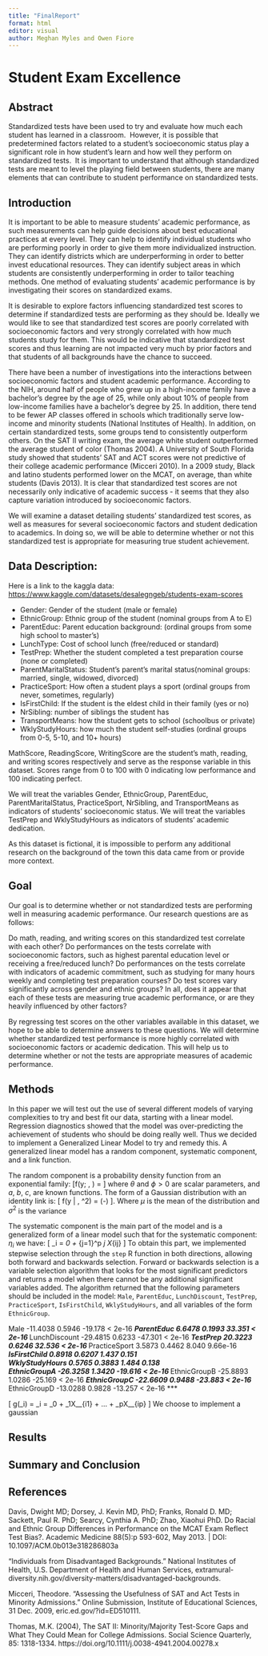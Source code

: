 ```yaml
---
title: "FinalReport"
format: html
editor: visual
author: Meghan Myles and Owen Fiore
---
```


# Student Exam Excellence

## Abstract

Standardized tests have been used to try and evaluate how much each student has learned in a classroom.  However, it is possible that predetermined factors related to a student's socioeconomic status play a significant role in how student's learn and how well they perform on standardized tests.  It is important to understand that although standardized tests are meant to level the playing field between students, there are many elements that can contribute to student performance on standardized tests.

## Introduction

It is important to be able to measure students’ academic performance, as such measurements can help guide decisions about best educational practices at every level. They can help to identify individual students who are performing poorly in order to give them more individualized instruction. They can identify districts which are underperforming in order to better invest educational resources. They can identify subject areas in which students are consistently underperforming in order to tailor teaching methods. One method of evaluating students’ academic performance is by investigating their scores on standardized exams.

It is desirable to explore factors influencing standardized test scores to determine if standardized tests are performing as they should be. Ideally we would like to see that standardized test scores are poorly correlated with socioeconomic factors and very strongly correlated with how much students study for them. This would be indicative that standardized test scores and thus learning are not impacted very much by prior factors and that students of all backgrounds have the chance to succeed.

There have been a number of investigations into the interactions between socioeconomic factors and student academic performance. According to the NIH, around half of people who grew up in a high-income family have a bachelor’s degree by the age of 25, while only about 10% of people from low-income families have a bachelor’s degree by 25. In addition, there tend to be fewer AP classes offered in schools which traditionally serve low-income and minority students (National Institutes of Health). In addition, on certain standardized tests, some groups tend to consistently outperform others. On the SAT II writing exam, the average white student outperformed the average student of color (Thomas 2004). A University of South Florida study showed that students’ SAT and ACT scores were not predictive of their college academic performance (Micceri 2010). In a 2009 study, Black and latino students performed lower on the MCAT, on average, than white students (Davis 2013). It is clear that standardized test scores are not necessarily only indicative of academic success - it seems that they also capture variation introduced by socioeconomic factors.

We will examine a dataset detailing students’ standardized test scores, as well as measures for several socioeconomic factors and student dedication to academics. In doing so, we will be able to determine whether or not this standardized test is appropriate for measuring true student achievement.


## Data Description:

Here is a link to the kaggla data: <https://www.kaggle.com/datasets/desalegngeb/students-exam-scores>

-   Gender: Gender of the student (male or female)
-   EthnicGroup: Ethnic group of the student (nominal groups from A to E)
-   ParentEduc: Parent education background: (ordinal groups from some high school to master's)
-   LunchType: Cost of school lunch (free/reduced or standard)
-   TestPrep: Whether the student completed a test preparation course (none or completed)
-   ParentMaritalStatus: Student's parent's marital status(nominal groups: married, single, widowed, divorced)
-   PracticeSport: How often a student plays a sport (ordinal groups from never, sometimes, regularly)
-   IsFirstChild: If the student is the eldest child in their family (yes or no)
-   NrSibling: number of siblings the student has
-   TransportMeans: how the student gets to school (schoolbus or private)
-   WklyStudyHours: how much the student self-studies (ordinal groups from 0-5, 5-10, and 10+ hours)

MathScore, ReadingScore, WritingScore are the student's math, reading, and writing scores respectively and serve as the response variable in this dataset. Scores range from 0 to 100 with 0 indicating low performance and 100 indicating perfect.

We will treat the variables Gender, EthnicGroup, ParentEduc, ParentMaritalStatus, PracticeSport, NrSibling, and TransportMeans as indicators of students’ socioeconomic status. We will treat the variables TestPrep and WklyStudyHours as indicators of students’ academic dedication.

As this dataset is fictional, it is impossible to perform any additional research on the background of the town this data came from or provide more context.

## Goal

Our goal is to determine whether or not standardized tests are performing well in measuring academic performance. Our research questions are as follows:

Do math, reading, and writing scores on this standardized test correlate with each other?
Do performances on the tests correlate with socioeconomic factors, such as highest parental education level or receiving a free/reduced lunch?
Do performances on the tests correlate with indicators of academic commitment, such as studying for many hours weekly and completing test preparation courses?
Do test scores vary significantly across gender and ethnic groups?
In all, does it appear that each of these tests are measuring true academic performance, or are they heavily influenced by other factors?

By regressing test scores on the other variables available in this dataset, we hope to be able to determine answers to these questions. We will determine whether standardized test performance is more highly correlated with socioeconomic factors or academic dedication. This will help us to determine whether or not the tests are appropriate measures of academic performance.

## Methods
In this paper we will test out the use of several different models of varying complexities
to try and best fit our data, starting with a linear model.  Regression diagnostics showed that the model was over-predicting the achievement of students who should be doing really well.  Thus we decided to implement a Generalized Linear Model to try and remedy this. A generalized linear model has a random component, systematic component, and a link function.

The random component is a probability density function from an exponential family:
\[f(y; \theta, \phi) = \exp{\frac{y\theta - b(\theta)}{a(\phi) + c(y, \phi)}} \]
where $\theta$ and $\phi > 0$ are scalar parameters, and $a$, $b$, $c$, are known functions.  The form of a Gaussian distribution with an identity link is:
\[ f(y | \mu, \sigma^2) = \frac{1}{\sqrt(2 \pi \sigma^2)} \exp(-\frac{(y - \mu)^2}{2 \sigma^2}) \]. Where $\mu$ is the mean of the distribution and $\sigma^2$ is the variance

The systematic component is the main part of the model and is a generalized form of a linear model such that for the systematic component: $\eta_i$ we have:
\[ \eta_i = \beta_0 + \sum_{j=1}^p \beta_j X_{ij} \]
To obtain this part, we implemented stepwise selection through the `step` R function in both directions, allowing both forward and backwards selection.  Forward or backwards selection is a variable selection algorithm that looks for the most significant predictors and returns a model when there cannot be any additional significant variables added.  The algorithm returned that the following parameters should be included in the model: `Male`, `ParentEduc`, `LunchDiscount`, `TestPrep`, `PracticeSport`, `IsFirstChild`, `WklyStudyHours`, and all variables of the form `EthnicGroup`. 

Male           -11.4038     0.5946 -19.178  < 2e-16 ***
ParentEduc       6.6478     0.1993  33.351  < 2e-16 ***
LunchDiscount  -29.4815     0.6233 -47.301  < 2e-16 ***
TestPrep        20.3223     0.6246  32.536  < 2e-16 ***
PracticeSport    3.5873     0.4462   8.040 9.66e-16 ***
IsFirstChild     0.8918     0.6207   1.437    0.151    
WklyStudyHours   0.5765     0.3883   1.484    0.138    
EthnicGroupA   -26.3258     1.3420 -19.616  < 2e-16 ***
EthnicGroupB   -25.8893     1.0286 -25.169  < 2e-16 ***
EthnicGroupC   -22.6609     0.9488 -23.883  < 2e-16 ***
EthnicGroupD   -13.0288     0.9828 -13.257  < 2e-16 ***

\[ g(\mu_i) = \eta_i = \beta_0 + \beta_1X__{i1} + ... + \beta_pX__{ip} \]
We choose to implement a gaussian 

## Results

## Summary and Conclusion


## References

Davis, Dwight MD; Dorsey, J. Kevin MD, PhD; Franks, Ronald D. MD; Sackett, Paul R. PhD; Searcy, Cynthia A. PhD; Zhao, Xiaohui PhD. Do Racial and Ethnic Group Differences in Performance on the MCAT Exam Reflect Test Bias?. Academic Medicine 88(5):p 593-602, May 2013. | DOI: 10.1097/ACM.0b013e318286803a

“Individuals from Disadvantaged Backgrounds.” National Institutes of Health, U.S. Department of Health and Human Services, extramural-diversity.nih.gov/diversity-matters/disadvantaged-backgrounds. 

Micceri, Theodore. “Assessing the Usefulness of SAT and Act Tests in Minority Admissions.” Online Submission, Institute of Educational Sciences, 31 Dec. 2009, eric.ed.gov/?id=ED510111. 

Thomas, M.K. (2004), The SAT II: Minority/Majority Test-Score Gaps and What They Could Mean for College Admissions. Social Science Quarterly, 85: 1318-1334. https://doi.org/10.1111/j.0038-4941.2004.00278.x
